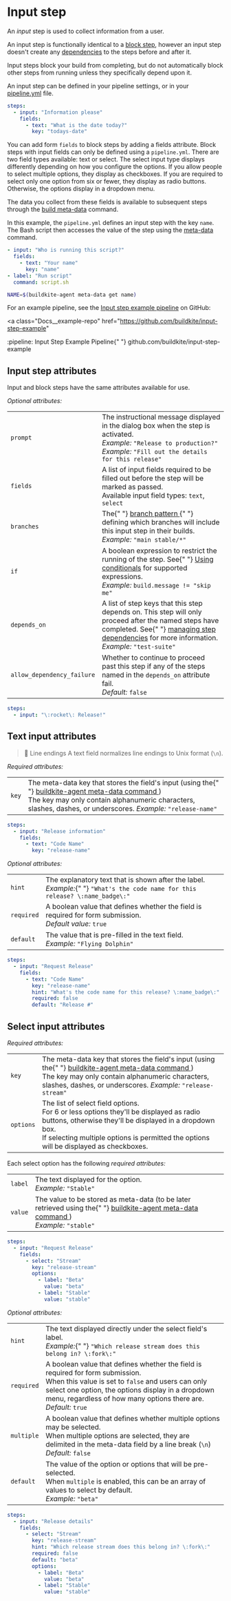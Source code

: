 # Input step

An _input_ step is used to collect information from a user.

An input step is functionally identical to a [block step](/docs/pipelines/block-step), however an input step doesn't create any [dependencies](/docs/pipelines/dependencies) to the steps before and after it.

Input steps block your build from completing, but do not automatically block other steps from running unless they specifically depend upon it.

An input step can be defined in your pipeline settings, or in your [pipeline.yml](/docs/pipelines/defining-steps) file.

```yml
steps:
  - input: "Information please"
    fields:
      - text: "What is the date today?"
        key: "todays-date"
```

You can add form `fields` to block steps by adding a fields attribute. Block steps with input fields can only be defined using a `pipeline.yml`. There are two field types available: text or select. The select input type displays differently depending on how you configure the options. If you allow people to select multiple options, they display as checkboxes. If you are required to select only one option from six or fewer, they display as radio buttons. Otherwise, the options display in a dropdown menu.

The data you collect from these fields is available to subsequent steps through the [build meta-data](/docs/pipelines/build-meta-data) command.

In this example, the `pipeline.yml` defines an input step with the key `name`. The Bash script then accesses the value of the step using the [meta-data](/docs/agent/v3/cli-meta-data) command.

```yml
- input: "Who is running this script?"
  fields:
    - text: "Your name"
      key: "name"
- label: "Run script"
  command: script.sh
```

```bash
NAME=$(buildkite-agent meta-data get name)
```

For an example pipeline, see the [Input step example pipeline](https://github.com/buildkite/input-step-example) on GitHub:

<a
  class="Docs__example-repo"
  href="https://github.com/buildkite/input-step-example"
>
  <span class="detail">:pipeline: Input Step Example Pipeline</span>{" "}
  <span class="repo">github.com/buildkite/input-step-example</span>
</a>

## Input step attributes

Input and block steps have the same attributes available for use.

_Optional attributes:_

<table data-attributes>
  <tr>
    <td>
      <code>prompt</code>
    </td>
    <td>
      The instructional message displayed in the dialog box when the step is
      activated.
      <br />
      <em>Example:</em> <code>"Release to production?"</code>
      <br />
      <em>Example:</em> <code>"Fill out the details for this release"</code>
    </td>
  </tr>
  <tr>
    <td>
      <code>fields</code>
    </td>
    <td>
      A list of input fields required to be filled out before the step will be
      marked as passed.
      <br />
      Available input field types: <code>text</code>, <code>select</code>
    </td>
  </tr>
  <tr>
    <td>
      <code>branches</code>
    </td>
    <td>
      The{" "}
      <a href="/docs/pipelines/branch-configuration#branch-pattern-examples">
        branch pattern
      </a>{" "}
      defining which branches will include this input step in their builds.
      <br />
      <em>Example:</em> <code>"main stable/*"</code>
    </td>
  </tr>
  <tr>
    <td>
      <code>if</code>
    </td>
    <td>
      A boolean expression to restrict the running of the step. See{" "}
      <a href="/docs/pipelines/conditionals">Using conditionals</a> for
      supported expressions.
      <br />
      <em>Example:</em> <code>build.message != "skip me"</code>
    </td>
  </tr>
  <tr>
    <td>
      <code>depends_on</code>
    </td>
    <td>
      A list of step keys that this step depends on. This step will only proceed
      after the named steps have completed. See{" "}
      <a href="/docs/pipelines/dependencies">managing step dependencies</a> for
      more information.
      <br />
      <em>Example:</em> <code>"test-suite"</code>
    </td>
  </tr>
  <tr>
    <td>
      <code>allow_dependency_failure</code>
    </td>
    <td>
      Whether to continue to proceed past this step if any of the steps named in
      the <code>depends_on</code> attribute fail.
      <br />
      <em>Default:</em> <code>false</code>
    </td>
  </tr>
</table>

```yml
steps:
  - input: "\:rocket\: Release!"
```

## Text input attributes

> 📘 Line endings
> A text field normalizes line endings to Unix format (<code>\n</code>).

_Required attributes:_

<table>
  <tr>
    <td>
      <code>key</code>
    </td>
    <td>
      The meta-data key that stores the field's input (using the{" "}
      <a href="/docs/agent/v3/cli-meta-data">
        buildkite-agent meta-data command
      </a>
      )<br />
      The key may only contain alphanumeric characters, slashes, dashes, or underscores.
      <em>Example:</em> <code>"release-name"</code>
    </td>
  </tr>
</table>

```yml
steps:
  - input: "Release information"
    fields:
      - text: "Code Name"
        key: "release-name"
```

_Optional attributes:_

<table>
  <tr>
    <td>
      <code>hint</code>
    </td>
    <td>
      The explanatory text that is shown after the label.
      <br />
      <em>Example:</em>{" "}
      <code>"What's the code name for this release? \:name_badge\:"</code>
    </td>
  </tr>
  <tr>
    <td>
      <code>required</code>
    </td>
    <td>
      A boolean value that defines whether the field is required for form
      submission.
      <br />
      <em>Default value:</em> <code>true</code>
    </td>
  </tr>
  <tr>
    <td>
      <code>default</code>
    </td>
    <td>
      The value that is pre-filled in the text field.
      <br />
      <em>Example:</em> <code>"Flying Dolphin"</code>
    </td>
  </tr>
</table>

```yml
steps:
  - input: "Request Release"
    fields:
      - text: "Code Name"
        key: "release-name"
        hint: "What's the code name for this release? \:name_badge\:"
        required: false
        default: "Release #"
```

## Select input attributes

_Required attributes:_

<table>
  <tr>
    <td>
      <code>key</code>
    </td>
    <td>
      The meta-data key that stores the field's input (using the{" "}
      <a href="/docs/agent/v3/cli-meta-data">
        buildkite-agent meta-data command
      </a>
      )<br />
      The key may only contain alphanumeric characters, slashes, dashes, or underscores.
      <em>Example:</em> <code>"release-stream"</code>
    </td>
  </tr>
  <tr>
    <td>
      <code>options</code>
    </td>
    <td>
      The list of select field options.
      <br />
      For 6 or less options they'll be displayed as radio buttons, otherwise
      they'll be displayed in a dropdown box.
      <br />
      If selecting multiple options is permitted the options will be displayed
      as checkboxes.
    </td>
  </tr>
</table>

Each select option has the following _required attributes:_

<table>
  <tr>
    <td>
      <code>label</code>
    </td>
    <td>
      The text displayed for the option.
      <br />
      <em>Example:</em> <code>"Stable"</code>
    </td>
  </tr>
  <tr>
    <td>
      <code>value</code>
    </td>
    <td>
      The value to be stored as meta-data (to be later retrieved using the{" "}
      <a href="/docs/agent/v3/cli-meta-data">
        buildkite-agent meta-data command
      </a>
      )<br />
      <em>Example:</em> <code>"stable"</code>
    </td>
  </tr>
</table>

```yml
steps:
  - input: "Request Release"
    fields:
      - select: "Stream"
        key: "release-stream"
        options:
          - label: "Beta"
            value: "beta"
          - label: "Stable"
            value: "stable"
```

_Optional attributes:_

<table>
  <tr>
    <td>
      <code>hint</code>
    </td>
    <td>
      The text displayed directly under the select field's label.
      <br />
      <em>Example:</em>{" "}
      <code>"Which release stream does this belong in? \:fork\:"</code>
    </td>
  </tr>
  <tr>
    <td>
      <code>required</code>
    </td>
    <td>
      A boolean value that defines whether the field is required for form
      submission.
      <br />
      When this value is set to <code>false</code> and users can only select one
      option, the options display in a dropdown menu, regardless of how many
      options there are.
      <br />
      <em>Default:</em> <code>true</code>
    </td>
  </tr>
  <tr>
    <td>
      <code>multiple</code>
    </td>
    <td>
      A boolean value that defines whether multiple options may be selected.
      <br />
      When multiple options are selected, they are delimited in the meta-data
      field by a line break (<code>\n</code>)<br />
      <em>Default:</em> <code>false</code>
    </td>
  </tr>
  <tr>
    <td>
      <code>default</code>
    </td>
    <td>
      The value of the option or options that will be pre-selected.
      <br />
      When <code>multiple</code> is enabled, this can be an array of values to
      select by default.
      <br />
      <em>Example:</em> <code>"beta"</code>
    </td>
  </tr>
</table>

```yml
steps:
  - input: "Release details"
    fields:
      - select: "Stream"
        key: "release-stream"
        hint: "Which release stream does this belong in? \:fork\:"
        required: false
        default: "beta"
        options:
          - label: "Beta"
            value: "beta"
          - label: "Stable"
            value: "stable"
```

